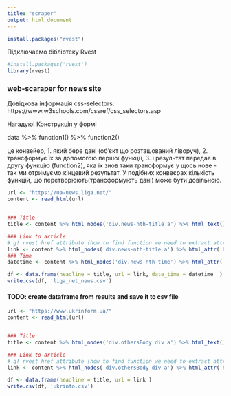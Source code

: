 ---
title: "scraper"
output: html_document
---


```{r}
install.packages("rvest")
```

Підключаємо бібліотеку Rvest
```{r setup, include=FALSE}
#install.packages('rvest')
library(rvest)
```

### web-scaraper for news site
Довідкова інформація
css-selectors: https://www.w3schools.com/cssref/css_selectors.asp

Нагадую! Конструкція у формі

data %>% function1() %>% function2() 

це конвейер, 1. який бере дані (об'єкт що розташований ліворуч),  2. трансформує їх за допомогою першої функції, 3. і результат передає в другу функцію (function2), яка їх знов таки трансформує у щось нове - так ми отримуємо кінцевий результат. У подібних конвеєрах кількість функцій, що перетворюють(трансформують дані) може бути довільною.

```{r get}
url <- "https://ua-news.liga.net/"
content <- read_html(url)


### Title
title <- content %>% html_nodes('div.news-nth-title a') %>% html_text()

### Link to article
# g! rvest href attribute (how to find function we need to extract attribute of a tag)
link <- content %>% html_nodes('div.news-nth-title a') %>% html_attr('href')
### Time
datetime <- content %>% html_nodes('div.news-nth-time') %>% html_attr('data-date') #nothing
```

```{r}
df <- data.frame(headline = title, url = link, date_time = datetime  )
write.csv(df, 'liga_net_news.csv')
```

#### TODO: create dataframe from results and save it to csv file
```{r get}
url <- "https://www.ukrinform.ua/"
content <- read_html(url)


### Title
title <- content %>% html_nodes('div.othersBody div a') %>% html_text()

### Link to article
# g! rvest href attribute (how to find function we need to extract attribute of a tag)
link <- content %>% html_nodes('div.othersBody div a') %>% html_attr('href')

```

```{r}
df <- data.frame(headline = title, url = link )
write.csv(df, 'ukrinfo.csv')
```

